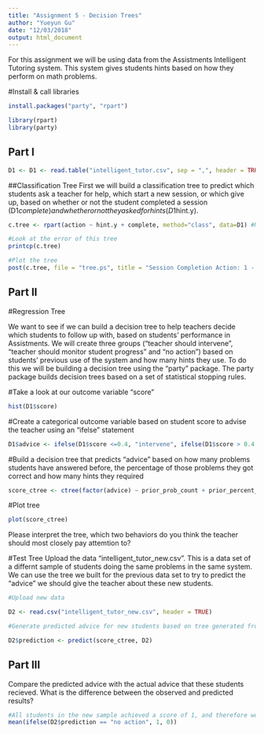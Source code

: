 ```yaml
---
title: "Assignment 5 - Decision Trees"
author: "Yueyun Gu"
date: "12/03/2018"
output: html_document
---
```

For this assignment we will be using data from the Assistments Intelligent Tutoring system. This system gives students hints based on how they perform on math problems. 

#Install & call libraries
```r
install.packages("party", "rpart")

library(rpart)
library(party)
```

## Part I
```r
D1 <- D1 <- read.table("intelligent_tutor.csv", sep = ",", header = TRUE)
```

##Classification Tree
First we will build a classification tree to predict which students ask a teacher for help, which start a new session, or which give up, based on whether or not the student completed a session (D1$complete) and whether or not they asked for hints (D1$hint.y). 
```r

c.tree <- rpart(action ~ hint.y + complete, method="class", data=D1) #Notice the standard R notion for a formula X ~ Y

#Look at the error of this tree
printcp(c.tree)

#Plot the tree
post(c.tree, file = "tree.ps", title = "Session Completion Action: 1 - Ask teacher, 2 - Start new session, 3 - Give up")

```
## Part II

#Regression Tree

We want to see if we can build a decision tree to help teachers decide which students to follow up with, based on students' performance in Assistments. We will create three groups ("teacher should intervene", "teacher should monitor student progress" and "no action") based on students' previous use of the system and how many hints they use. To do this we will be building a decision tree using the "party" package. The party package builds decision trees based on a set of statistical stopping rules.

#Take a look at our outcome variable "score"
```r
hist(D1$score)
```

#Create a categorical outcome variable based on student score to advise the teacher using an "ifelse" statement
```r
D1$advice <- ifelse(D1$score <=0.4, "intervene", ifelse(D1$score > 0.4 & D1$score <=0.8, "monitor", "no action"))
```

#Build a decision tree that predicts "advice" based on how many problems students have answered before, the percentage of those problems they got correct and how many hints they required
```r
score_ctree <- ctree(factor(advice) ~ prior_prob_count + prior_percent_correct + hints, D1)
```

#Plot tree
```r
plot(score_ctree)
```

Please interpret the tree, which two behaviors do you think the teacher should most closely pay attemtion to?

#Test Tree
Upload the data "intelligent_tutor_new.csv". This is a data set of a differnt sample of students doing the same problems in the same system. We can use the tree we built for the previous data set to try to predict the "advice" we should give the teacher about these new students. 

```r
#Upload new data

D2 <- read.csv("intelligent_tutor_new.csv", header = TRUE)

#Generate predicted advice for new students based on tree generated from old students

D2$prediction <- predict(score_ctree, D2)

``` 
## Part III
Compare the predicted advice with the actual advice that these students recieved. What is the difference between the observed and predicted results?
```r
#All students in the new sample achieved a score of 1, and therefore would need no action. Therefore the accuracy of your model on the new data would be:
mean(ifelse(D2$prediction == "no action", 1, 0))
```

